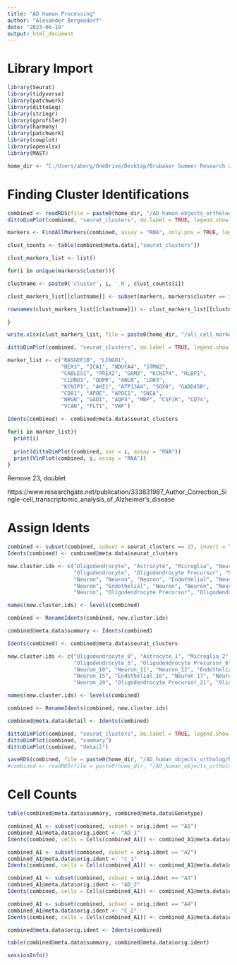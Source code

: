 ---
title: "AD Human Processing"
author: "Alexander Bergendorf"
date: "2023-06-19"
output: html_document
---

# Library Import
```{r}
library(Seurat) 
library(tidyverse) 
library(patchwork) 
library(dittoSeq) 
library(stringr)
library(gprofiler2)
library(harmony)
library(patchwork)
library(cowplot)
library(openxlsx)
library(MAST)

home_dir <- "C:/Users/aberg/OneDrive/Desktop/Brubaker Summer Research 2023"
```


# Finding Cluster Identifications
```{r}
combined <- readRDS(file = paste0(home_dir, "/AD_human_objects_ortholog/human_adc_final_ortholog.RData"))
dittoDimPlot(combined, "seurat_clusters", do.label = TRUE, legend.show = FALSE, labels.size = 3) 
```


```{r}
markers <- FindAllMarkers(combined, assay = "RNA", only.pos = TRUE, logfc.threshold = 0.5, test.use = "MAST", latent.vars = "orig.ident") 

clust_counts <- table(combined@meta.data[,"seurat_clusters"]) 

clust_markers_list <- list() 

for(i in unique(markers$cluster)){ 

clustname <- paste0('cluster', i, '_N', clust_counts[i]) 

clust_markers_list[[clustname]] <- subset(markers, markers$cluster == i) 

rownames(clust_markers_list[[clustname]]) <- clust_markers_list[[clustname]]$gene 

} 

write.xlsx(clust_markers_list, file = paste0(home_dir, "/all_cell_markers_human_ortholog.xlsx"))
```

```{r}
dittoDimPlot(combined, "seurat_clusters", do.label = TRUE, legend.show = FALSE, labels.size = 3) 
```



```{r}
marker_list <- c("RASGEF1B", "LINGO1",
                 "BEX3", "ICA1", "NDUFA4", "STMN2",
                 "CABLES1", "PREX2", "GRM3", "KCNIP4", "RLBP1",
                 "CLDND1", "QDPR", "ANLN", "LDB3",
                 "KCNIP1", "AHI1", "ATP13A4", "SOX8", "GADD45B",
                 "CD81", "APOE", "APOC1", "SNCA",
                 "NRGN", "GAD1", "AQP4", "MBP", "CSF1R", "CD74",
                 "VCAN", "FLT1", "VWF")

Idents(combined) <- combined@meta.data$seurat_clusters

for(i in marker_list){
  print(i)
  
  print(dittoDimPlot(combined, var = i, assay = "RNA"))
  print(VlnPlot(combined, i, assay = "RNA"))
}

```

Remove 23, doublet

https://www.researchgate.net/publication/333831987_Author_Correction_Single-cell_transcriptomic_analysis_of_Alzheimer's_disease

# Assign Idents
```{r}
combined <- subset(combined, subset = seurat_clusters == 23, invert = TRUE)
Idents(combined) <- combined@meta.data$seurat_clusters 

new.cluster.ids <- c("Oligodendrocyte", "Astrocyte", "Microglia", "Neuron", "Neuron",
                     "Oligodendrocyte", "Oligodendrocyte Precursor", "Neuron", "Neuron", "Astrocyte", 
                     "Neuron", "Neuron", "Neuron", "Endothelial", "Neuron",
                     "Neuron", "Endothelial", "Neuron", "Neuron", "Neuron",
                     "Neuron", "Oligodendrocyte Precursor", "Oligodendrocyte")

names(new.cluster.ids) <- levels(combined) 

combined <- RenameIdents(combined, new.cluster.ids) 

combined@meta.data$summary <- Idents(combined) 
```

```{r}
Idents(combined) <- combined@meta.data$seurat_clusters 

new.cluster.ids <- c("Oligodendrocyte_0", "Astrocyte_1", "Microglia_2", "Neuron_3", "Neuron_4",
                     "Oligodendrocyte_5", "Oligodendrocyte Precursor_6", "Neuron_7", "Neuron_8", "Astrocyte_9", 
                     "Neuron_10", "Neuron_11", "Neuron_12", "Endothelial_13", "Neuron_14",
                     "Neuron_15", "Endothelial_16", "Neuron_17", "Neuron_18", "Neuron_19",
                     "Neuron_20", "Oligodendrocyte Precursor_21", "Oligodendrocyte_22")

names(new.cluster.ids) <- levels(combined) 

combined <- RenameIdents(combined, new.cluster.ids) 

combined@meta.data$detail <- Idents(combined) 
```

```{r}
dittoDimPlot(combined, "seurat_clusters", do.label = TRUE, legend.show = FALSE, labels.size = 3) 
dittoDimPlot(combined, "summary")
dittoDimPlot(combined, "detail")
```

```{r}
saveRDS(combined, file = paste0(home_dir, "/AD_human_objects_ortholog/human_adwt_labeled_ortholog.RData"))
#combined <- readRDS(file = paste0(home_dir, "/AD_human_objects_ortholog/human_adwt_labeled_ortholog.RData"))
```




# Cell Counts
```{r}
table(combined@meta.data$summary, combined@meta.data$Genotype)
```

```{r}
combined_A1 <- subset(combined, subset = orig.ident == "A1")
combined_A1@meta.data$orig.ident <- "AD_1"
Idents(combined, cells = Cells(combined_A1)) <- combined_A1@meta.data$orig.ident

combined_A1 <- subset(combined, subset = orig.ident == "A2")
combined_A1@meta.data$orig.ident <- "C_1"
Idents(combined, cells = Cells(combined_A1)) <- combined_A1@meta.data$orig.ident

combined_A1 <- subset(combined, subset = orig.ident == "A3")
combined_A1@meta.data$orig.ident <- "AD_2"
Idents(combined, cells = Cells(combined_A1)) <- combined_A1@meta.data$orig.ident

combined_A1 <- subset(combined, subset = orig.ident == "A4")
combined_A1@meta.data$orig.ident <- "C_2"
Idents(combined, cells = Cells(combined_A1)) <- combined_A1@meta.data$orig.ident

combined@meta.data$orig.ident <- Idents(combined)
```

```{r}
table(combined@meta.data$summary, combined@meta.data$orig.ident)
```

```{r}
sessionInfo()
```

